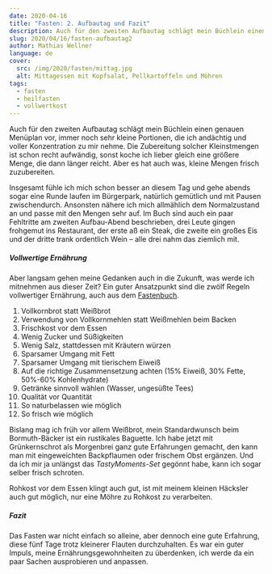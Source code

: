 ```yaml
---
date: 2020-04-16
title: "Fasten: 2. Aufbautag und Fazit"
description: Auch für den zweiten Aufbautag schlägt mein Büchlein einen genauen Menüplan vor, immer noch sehr kleine Portionen, die ich andächtig und voller Konzentration zu mir nehme.
slug: 2020/04/16/fasten-aufbautag2
author: Mathias Wellner
language: de
cover:
  src: /img/2020/fasten/mittag.jpg
  alt: Mittagessen mit Kopfsalat, Pellkartoffeln und Möhren
tags:
  - fasten
  - heilfasten
  - vollwertkost
---
```



Auch für den zweiten Aufbautag schlägt mein Büchlein einen genauen Menüplan vor, immer noch sehr kleine Portionen, die ich andächtig und voller Konzentration zu mir nehme. Die Zubereitung solcher Kleinstmengen ist schon recht aufwändig, sonst koche ich lieber gleich eine größere Menge, die dann länger reicht. Aber es hat auch was, kleine Mengen frisch zuzubereiten.

<ResponsiveImage
  src="/img/2020/fasten/mittag.jpg"
  alt="Mittagessen mit Kopfsalat, Pellkartoffeln und Möhren"
  aspectRatio="4:3"
/>

Insgesamt fühle ich mich schon besser an diesem Tag und gehe abends sogar eine Runde laufen im Bürgerpark, natürlich gemütlich und mit Pausen zwischendurch. Ansonsten nähere ich mich allmählich dem Normalzustand an und passe mit den Mengen sehr auf. Im Buch sind auch ein paar Fehltritte am zweiten Aufbau-Abend beschrieben, drei Leute gingen frohgemut ins Restaurant, der erste aß ein Steak, die zweite ein großes Eis und der dritte trank ordentlich Wein &ndash; alle drei nahm das ziemlich mit.

##### Vollwertige Ernährung

Aber langsam gehen meine Gedanken auch in die Zukunft, was werde ich mitnehmen aus dieser Zeit? Ein guter Ansatzpunkt sind die zwölf Regeln vollwertiger Ernährung, auch aus dem [Fastenbuch](https://www.gu.de/produkte/koerper-geist-seele/gesunde-ernaehrung-und-abnehmen/wie-neugeboren-durch-fasten-luetzner-2013/).

1. Vollkornbrot statt Weißbrot
1. Verwendung von Vollkornmehlen statt Weißmehlen beim Backen
1. Frischkost vor dem Essen
1. Wenig Zucker und Süßigkeiten
1. Wenig Salz, stattdessen mit Kräutern würzen
1. Sparsamer Umgang mit Fett
1. Sparsamer Umgang mit tierischem Eiweiß
1. Auf die richtige Zusammensetzung achten (15% Eiweiß, 30% Fette, 50%-60% Kohlenhydrate)
1. Getränke sinnvoll wählen (Wasser, ungesüßte Tees)
1. Qualität vor Quantität
1. So naturbelassen wie möglich
1. So frisch wie möglich

Bislang mag ich früh vor allem Weißbrot, mein Standardwunsch beim Bormuth-Bäcker ist ein rustikales Baguette. Ich habe jetzt mit Grünkernschrot als Morgenbrei ganz gute Erfahrungen gemacht, den kann man mit eingeweichten Backpflaumen oder frischem Obst ergänzen. Und da ich mir ja unlängst das _TastyMoments-Set_ gegönnt habe, kann ich sogar selber frisch schroten.

Rohkost vor dem Essen klingt auch gut, ist mit meinem kleinen Häcksler auch gut möglich, nur eine Möhre zu Rohkost zu verarbeiten.

##### Fazit

Das Fasten war nicht einfach so alleine, aber dennoch eine gute Erfahrung, diese fünf Tage trotz kleinerer Flauten durchzuhalten. Es war ein guter Impuls, meine Ernährungsgewohnheiten zu überdenken, ich werde da ein paar Sachen ausprobieren und anpassen.
